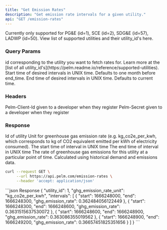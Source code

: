 ```yaml
---
title: "Get Emission Rates"
description: "Get emission rate intervals for a given utility."
api: "GET /emission-rates"
---
```


<Note>
  Currently only supported for PG&E (id=1), SCE (id=2), SDG&E (id=57), LADWP
  (id=50). View list of supported utilities and their utility_id's here.
</Note>

### Query Params

<ParamField query="utility_id" type="integer" required>
  id corresponding to the utility you want to fetch rates for. Learn more at the
  [list of all
  utility_id's](https://pelm.readme.io/reference/supported-utilities).
</ParamField>

<ParamField query="start_time" type="integer">
  Start time of desired intervals in UNIX time. Defaults to one month before
  end_time.
</ParamField>

<ParamField query="end_time" type="integer">
  End time of desired intervals in UNIX time. Defaults to current time.
</ParamField>

### Headers

<ParamField header="Pelm-Client-Id" type="string" required>
  Pelm-Client-Id given to a developer when they register
</ParamField>

<ParamField header="Pelm-Secret" type="string" required>
  Pelm-Secret given to a developer when they register
</ParamField>

### Response

<ResponseField name="utility_id" type="integer">
  Id of utility
</ResponseField>

<ResponseField name="ghg_emission_rate_unit" type="string">
  Unit for greenhouse gas emission rate (e.g. kg_co2e_per_kwh, which corresponds
  to kg of CO2 equivalent emitted per kWh of electricity consumed).
</ResponseField>

<ResponseField name="intervals" type="array of objects">
  <Expandable>
    <ResponseField name="start" type="int64">
      The start time of interval in UNIX time
    </ResponseField>
    <ResponseField name="end" type="int64">
      The end time of interval in UNIX time
    </ResponseField>
    <ResponseField name="ghg_emission_rate" type="number">
      The rate of greenhouse gas emissions for this utility at a particular
      point of time. Calculated using historical demand and emissions data.
    </ResponseField>
  </Expandable>
</ResponseField>

<RequestExample>

```bash cURL
curl --request GET \
     --url https://api.pelm.com/emission-rates \
     --header 'accept: application/json'
```

</RequestExample>

<ResponseExample>
```json Response
{
    "utility_id": 1,
    "ghg_emission_rate_unit": "kg_co2e_per_kwh",
    "intervals": [
        {
            "start": 1666248000,
            "end": 1666248300,
            "ghg_emission_rate": 0.362484056122449
        },
        {
            "start": 1666248300,
            "end": 1666248600,
            "ghg_emission_rate": 0.3631515637530072
        },
        {
            "start": 1666248600,
            "end": 1666248900,
            "ghg_emission_rate": 0.363086355019562
        },
        {
            "start": 1666248900,
            "end": 1666249200,
            "ghg_emission_rate": 0.36657451825351656
        }
    ]
}
```
</ResponseExample>